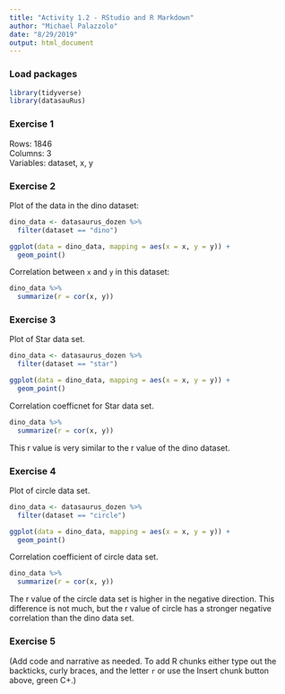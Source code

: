 ```yaml
---
title: "Activity 1.2 - RStudio and R Markdown"
author: "Michael Palazzolo"
date: "8/29/2019"
output: html_document
---
```


### Load packages

```r
library(tidyverse) 
library(datasauRus)
```


### Exercise 1

Rows: 1846 \
Columns: 3 \
Variables: dataset, x, y

### Exercise 2


Plot of the data in the dino dataset:

```r
dino_data <- datasaurus_dozen %>%
  filter(dataset == "dino")

ggplot(data = dino_data, mapping = aes(x = x, y = y)) +
  geom_point()
```

Correlation between `x` and `y` in this dataset:

```r
dino_data %>%
  summarize(r = cor(x, y))
```

### Exercise 3
Plot of Star data set.

```r
dino_data <- datasaurus_dozen %>%
  filter(dataset == "star")

ggplot(data = dino_data, mapping = aes(x = x, y = y)) +
  geom_point()
```

Correlation coefficnet for Star data set.

```r
dino_data %>%
  summarize(r = cor(x, y))
```
This r value is very similar to the r value of the dino dataset.

### Exercise 4

Plot of circle data set.

```r
dino_data <- datasaurus_dozen %>%
  filter(dataset == "circle")

ggplot(data = dino_data, mapping = aes(x = x, y = y)) +
  geom_point()
```

Correlation coefficient of circle data set.

```r
dino_data %>%
  summarize(r = cor(x, y))
```
The r value of the circle data set is higher in the negative direction. This difference is not much, but the r value of circle has a stronger negative correlation than the dino data set. 

### Exercise 5

(Add code and narrative as needed. To add R chunks either type out the backticks, curly braces, and the letter `r` or use the Insert chunk button above, green C+.)